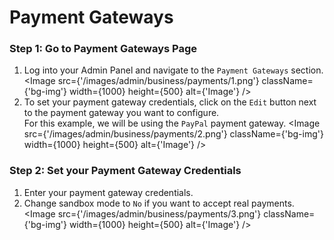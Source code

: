 
# Payment Gateways

### Step 1: Go to Payment Gateways Page
1. Log into your Admin Panel and navigate to the `Payment Gateways` section.
<Image src={'/images/admin/business/payments/1.png'} className={'bg-img'} width={1000} height={500} alt={'Image'} />
2. To set your payment gateway credentials, click on the `Edit` button next to the payment gateway you want to configure. <br/>
    For this example, we will be using the `PayPal` payment gateway.
<Image src={'/images/admin/business/payments/2.png'} className={'bg-img'} width={1000} height={500} alt={'Image'} />

### Step 2: Set your Payment Gateway Credentials
1. Enter your payment gateway credentials.
2. Change sandbox mode to `No` if you want to accept real payments.
<Image src={'/images/admin/business/payments/3.png'} className={'bg-img'} width={1000} height={500} alt={'Image'} />
